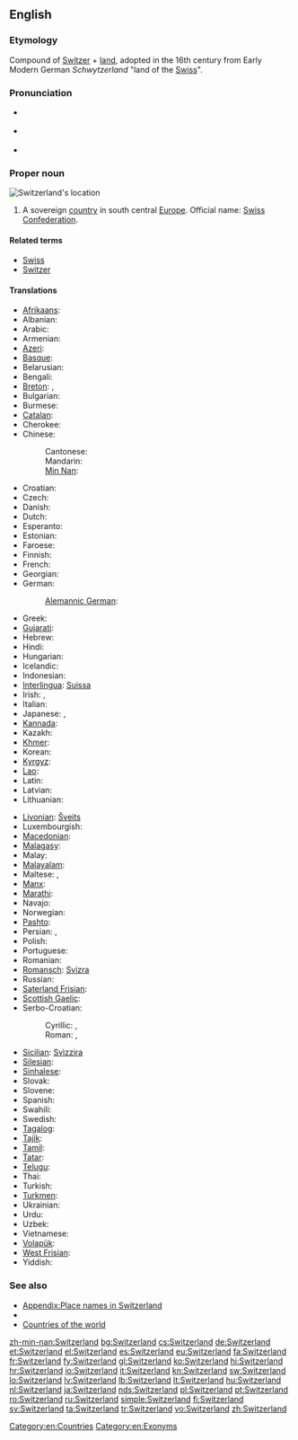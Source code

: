 ==English==

===Etymology===
Compound of [[Switzer]] + [[land]], adopted in the 16th century from Early Modern German ''Schwytzerland''  "land of the [[Swiss]]".

{{wikipedia}}

===Pronunciation===
* {{a|UK}} {{IPA|/ˈswɪt.səl.ənd/}}
* {{a|US}} {{IPA|/ˈswɪt.sɚ.lənd/}}
* {{audio|en-us-Switzerland.ogg|Audio (US)}}

===Proper noun===
[[Image:LocationSwitzerland.svg|thumb|Switzerland's location]]
{{en-proper noun}}

# A sovereign [[country]] in south central [[Europe]]. Official name: [[Swiss Confederation]].

====Related terms====
* [[Swiss]]
* [[Switzer]]

====Translations====
{{trans-top|sovereign country}}
* [[Afrikaans]]: {{t-|af|Switserland|xs=Afrikaans}}
* Albanian: {{t|sq|Zvicra|f}}
* Arabic: {{t|ar|سويسرا|f|tr=suwísra}}
* Armenian: {{t-|hy|Շվեյցարիա|tr=Šveyc'aria}}
* [[Azeri]]: {{t|az|İsveçrə|xs=Azeri}}
* [[Basque]]: {{t|eu|Suitza|xs=Basque}}
* Belarusian: {{t|be|Швейцарыя|f|tr=Švejcáryja|xs=Belarusian}}
* Bengali: {{t|bn|সুইজারল্যান্ড|tr=su'ijārlyānḍ|sc=Beng|xs=Bengali}}
* [[Breton]]: {{t-|br|Suis|xs=Breton}}, {{t|br|Bro-Suis|xs=Breton}}
* Bulgarian: {{t+|bg|Швейцария|f|tr=Švejcárija}}
* Burmese: {{t|my|ဆွစ်ဇာလန်နိုင်ငံ|sc=Mymr}}
* [[Catalan]]: {{t|ca|Suïssa|f}}
* Cherokee: {{t|chr|ᏍᏫᏣᎳᏂ|tr=Switsalani|sc=Cher}}
* Chinese:
*: Cantonese: {{tø|yue|瑞士|tr=seoi6 si6|sc=Hani}}
*: Mandarin: {{t-|cmn|瑞士|tr=Ruìshì|sc=Hani}}
*: [[Min Nan]]: {{tø|nan|瑞士|tr=Sūi-sū, Sūi-se|sc=Hans}}
* Croatian: {{t+|hr|Švicarska|f}}
* Czech: {{t+|cs|Švýcarsko|n}}
* Danish: {{t+|da|Schweiz}}
* Dutch: {{t+|nl|Zwitserland}}
* Esperanto: {{t-|eo|Svislando|xs=Esperanto}}
* Estonian: {{t+|et|Šveits}}
* Faroese: {{t|fo|Sveis|n}}
* Finnish: {{t+|fi|Sveitsi}}
* French: {{t+|fr|Suisse}}
* Georgian: {{t|ka|შვეიცარია|tr=šveic'aria|sc=Geor|xs=Georgian}}
* German: {{t+|de|Schweiz|f}}
*: [[Alemannic German]]: {{tø|gsw|Schwyz|f}}
* Greek: {{t+|el|Ελβετία|f|tr=Elvetía}}
* [[Gujarati]]: {{t|gu|સ્વિત્ઝરલેન્ડ|tr=svitjharlenḍ|sc=Gujr}}
* Hebrew: {{t+|he|שווייץ|f|tr=shváyitz}}
* Hindi: {{t|hi|स्विट्ज़रलैण्ड|tr=sviṭzarlaiṇḍ|xs=Hindi}}
* Hungarian: {{t+|hu|Svájc}}
* Icelandic: {{t+|is|Sviss|f}}
* Indonesian: {{t|id|Swis|xs=Indonesian}}
* [[Interlingua]]: [[Suissa]]
* Irish: {{t|ga|Eilvéis|alt=An Eilvéis|f|xs=Irish}}, {{t|ga|Cónaidhm na hEilvéise|f}}
* Italian: {{t+|it|Svizzera|f}}
* Japanese: {{t+|ja|スイス|tr=Suisu}}, {{qualifier|obsolete}} {{t|ja|瑞西}}
* [[Kannada]]: {{t|kn|ಸ್ವಿಟ್ಜರ್ಲ್ಯಾಂಡ್|tr=sviṭjarlyāṇḍ|sc=Knda}}
* Kazakh: {{t|kk|Швейцария|tr=Şveycariya|sc=Cyrl}}
* [[Khmer]]: {{t|km|ស៊្វីស|tr=svis|sc=Khmr}}
* Korean: {{t|ko|스위스|tr=Seuwiseu|sc=Hang}}
* [[Kyrgyz]]: {{t|ky|Швейцария|tr=Şveycariya|sc=Cyrl}}
* [[Lao]]: {{t|lo|ສະວິດເຊີແລນ|tr=sa vit sœ̄ lǣn|sc=Laoo}}
* Latin: {{t-|la|Helvetia|f|alt=Helvētia}}
* Latvian: {{t|lv|Šveice|f}}
* Lithuanian: {{t|lt|Šveicarija|f}}
{{trans-mid}}
* [[Livonian]]: [[Šveits]]
* Luxembourgish: {{t|lb|Schwäiz|f}}
* [[Macedonian]]: {{t+|mk|Швајцарија|f|tr=Švajárija}}
* [[Malagasy]]: {{t|mg|Soisa}}
* Malay: {{t|ms|Switzerland}}
* [[Malayalam]]: {{t|ml|സ്വിറ്റ്സർലാന്റ്|sc=Mlym}}
* Maltese: {{t-|mt|Svizzera|xs=Maltese}}, {{t-|mt|l-Isvizzera|xs=Maltese}}
* [[Manx]]: {{t|gv|Elveeish|f|alt=Yn Elveeish}}
* [[Marathi]]: {{t|mr|स्वित्झर्लंड|tr=svitjharlaṇḍ|sc=Deva}}
* Navajo: {{tø|nv|Swis bikéyah}}
* Norwegian: {{t+|no|Sveits}}
* [[Pashto]]: {{t|ps|سويس|sc=ps-Arab}}
* Persian: {{t|fa|سوئیس|tr=Su'is|sc=fa-Arab}}, {{t|fa|سویس|tr=Suvis|sc=fa-Arab}}
* Polish: {{t+|pl|Szwajcaria|f}}
* Portuguese: {{t+|pt|Suíça|f}}
* Romanian: {{t+|ro|Elveția|f}}
* [[Romansch]]: [[Svizra]] {{f}}
* Russian: {{t+|ru|Швейцария|f|tr=Švejcárija}}
* [[Saterland Frisian]]: {{tø|stq|Swaits}}
* [[Scottish Gaelic]]: {{t-|gd|Eilbheis|f|alt=An Eilbheis|xs=Scottish Gaelic}}
* Serbo-Croatian:
*: Cyrillic: {{t|sh|Швајцарска|f|sc=Cyrl|xs=Serbo-Croatian}}  {{qualifier|Serbian}}, {{t|sh|Швицарска|f|sc=Cyrl|xs=Serbo-Croatian}}
*: Roman: {{t|sh|Švajcarska|f|xs=Serbo-Croatian}}, {{t|sh|Švicarska|f|alt=Švȉcarskā|xs=Serbo-Croatian}} {{qualifier|Bosnian, Croatian}}
* [[Sicilian]]: [[Svìzzira]] {{f}}
* [[Silesian]]: {{tø|szl|Szwajcaryjo|f}}
* [[Sinhalese]]: {{t|si|ස්විට්සර්ලන්තය|sc=Sinh}}
* Slovak: {{t|sk|Švajčiarsko}}
* Slovene: {{t+|sl|Švica|f}}
* Spanish: {{t+|es|Suiza|f}}
* Swahili: {{t|sw|Uswisi}}
* Swedish: {{t+|sv|Schweiz}}
* [[Tagalog]]: {{t|tl|Suwisa}}
* [[Tajik]]: {{t|tg|Швейтсария|tr=Šveytsariya|sc=Cyrl}}
* [[Tamil]]: {{t|ta|சுவிட்சர்லாந்து|tr=cuviṭcarlāntu|sc=Taml}}
* [[Tatar]]: {{t|tt|Швейцария|tr=Şveytsariya|sc=Cyrl}}
* [[Telugu]]: {{t|te|స్విట్జర్లాండ్|tr=sviṭjarlāṇḍ|sc=Telu}}
* Thai: {{t|th|วิตเซอร์แลนด์|tr=wítserlaen}}
* Turkish: {{t+|tr|İsviçre}}
* [[Turkmen]]: {{t|tk|Şweýsariýa}}
* Ukrainian: {{t|uk|Швейцарія|f|tr=Švejcárija|xs=Ukrainian}}
* Urdu: {{t|ur|سویٹزر لینڈ|tr=sviṭzar laiṇḍ|xs=Urdu}}
* Uzbek: {{t|uz|Shveysariya}}
* Vietnamese: {{t-|vi|Thụy Sĩ|xs=Vietnamese}}
* [[Volapük]]: {{t|vo|Jveizän|xs=Volapük}}
* [[West Frisian]]: {{t|fy|Switserlân}}
* Yiddish: {{t-|yi|שווייץ|f|tr=sh'váyitz|sc=Hebr|xs=Yiddish}}
{{trans-bottom}}

===See also===
* [[Appendix:Place names in Switzerland]]
* {{list|en|countries of Europe}}
* [[Appendix:Countries of the world|Countries of the world]]

[[Category:en:Countries]]
[[Category:en:Exonyms]]

[[zh-min-nan:Switzerland]]
[[bg:Switzerland]]
[[cs:Switzerland]]
[[de:Switzerland]]
[[et:Switzerland]]
[[el:Switzerland]]
[[es:Switzerland]]
[[eu:Switzerland]]
[[fa:Switzerland]]
[[fr:Switzerland]]
[[fy:Switzerland]]
[[gl:Switzerland]]
[[ko:Switzerland]]
[[hi:Switzerland]]
[[hr:Switzerland]]
[[io:Switzerland]]
[[it:Switzerland]]
[[kn:Switzerland]]
[[sw:Switzerland]]
[[lo:Switzerland]]
[[lv:Switzerland]]
[[lb:Switzerland]]
[[lt:Switzerland]]
[[hu:Switzerland]]
[[nl:Switzerland]]
[[ja:Switzerland]]
[[nds:Switzerland]]
[[pl:Switzerland]]
[[pt:Switzerland]]
[[ro:Switzerland]]
[[ru:Switzerland]]
[[simple:Switzerland]]
[[fi:Switzerland]]
[[sv:Switzerland]]
[[ta:Switzerland]]
[[tr:Switzerland]]
[[vo:Switzerland]]
[[zh:Switzerland]]